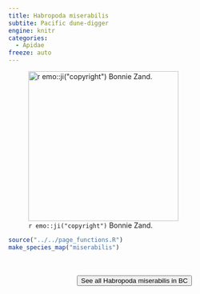```yaml
---
title: Habropoda miserabilis
subtite: Pacific dune-digger
engine: knitr
categories:
  - Apidae
freeze: auto
---
```

![`r emo::ji("copyright")` Bonnie Zand.](https://inaturalist-open-data.s3.amazonaws.com/photos/187281458/large.jpg){height=300}





```r
source("../../page_functions.R")
make_species_map("miserabilis")
```
<br><br>
<center>


<a href="https://inaturalist.ca/observations?place_id=7085&subview=map&taxon_id=307633"><button type="button" class="btn btn-secondary">See all Habropoda miserabilis in BC <i class="fa-solid fa-arrow-up-right-from-square"></i> </button></a>
</center>
